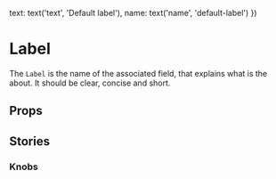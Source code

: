 
  text: text('text', 'Default label'),
  name: text('name', 'default-label')
})

<Meta title="Atoms/Label" component={Label} />

# Label

The `Label` is the name of the associated field, that explains what is the about. It should be clear, concise and short.

<Preview>
  <Story name="Default">
    <Label text="Default label" name="default-label" />
  </Story>
</Preview>

## Props

<Props of={Label} />

## Stories

### Knobs

<Preview>
  <Story name="Knobs">
    <Label {...knobsProps()} />
  </Story>
</Preview>

